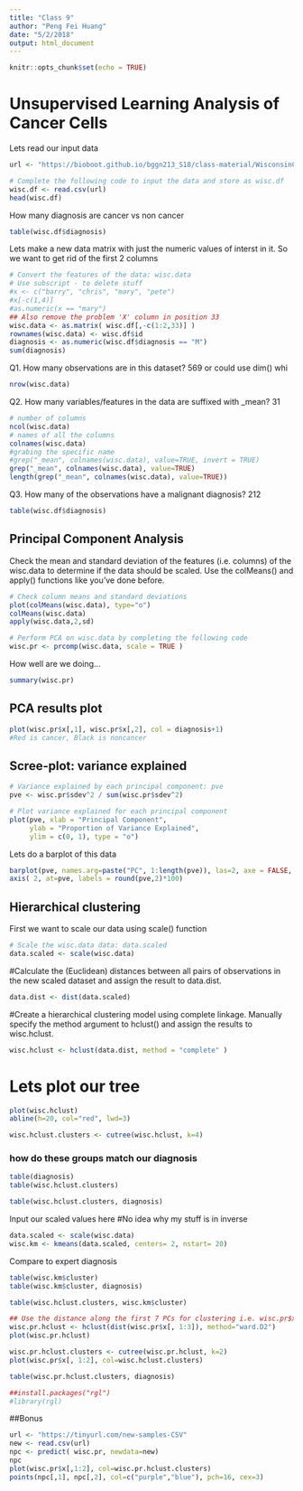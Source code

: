```yaml
---
title: "Class 9"
author: "Peng Fei Huang"
date: "5/2/2018"
output: html_document
---
```


```r
knitr::opts_chunk$set(echo = TRUE)
```

# Unsupervised Learning Analysis of Cancer Cells

Lets read our input data 

```r
url <- "https://bioboot.github.io/bggn213_S18/class-material/WisconsinCancer.csv"

# Complete the following code to input the data and store as wisc.df
wisc.df <- read.csv(url)
head(wisc.df)
```

How many diagnosis are cancer vs non cancer 
```r
table(wisc.df$diagnosis)
```

Lets make a new data matrix with just the numeric values of interst in it. So we want to get rid of the first 2 columns 
```r
# Convert the features of the data: wisc.data
# Use subscript - to delete stuff
#x <- c("barry", "chris", "mary", "pete")
#x[-c(1,4)]
#as.numeric(x == "mary")
## Also remove the problem 'X' column in position 33 
wisc.data <- as.matrix( wisc.df[,-c(1:2,33)] )
rownames(wisc.data) <- wisc.df$id
diagnosis <- as.numeric(wisc.df$diagnosis == "M")
sum(diagnosis)
```


Q1. How many observations are in this dataset?
569 or could use dim() whi
```r
nrow(wisc.data)

```

Q2. How many variables/features in the data are suffixed with _mean?
31
```r
# number of columns
ncol(wisc.data)
# names of all the columns
colnames(wisc.data)
#grabing the specific name 
#grep("_mean", colnames(wisc.data), value=TRUE, invert = TRUE)
grep("_mean", colnames(wisc.data), value=TRUE)
length(grep("_mean", colnames(wisc.data), value=TRUE))
```

Q3. How many of the observations have a malignant diagnosis?
212
```r
table(wisc.df$diagnosis)
```


## Principal Component Analysis 
Check the mean and standard deviation of the features (i.e. columns) of the wisc.data to determine if the data should be scaled. Use the  colMeans() and apply() functions like you’ve done before.

```r
# Check column means and standard deviations
plot(colMeans(wisc.data), type="o")
colMeans(wisc.data)
apply(wisc.data,2,sd)
```


```r
# Perform PCA on wisc.data by completing the following code
wisc.pr <- prcomp(wisc.data, scale = TRUE )
```

How well are we doing...
```r
summary(wisc.pr)
```

## PCA results plot

```r
plot(wisc.pr$x[,1], wisc.pr$x[,2], col = diagnosis+1)
#Red is cancer, Black is noncancer

```


## Scree-plot: variance explained 

```r
# Variance explained by each principal component: pve
pve <- wisc.pr$sdev^2 / sum(wisc.pr$sdev^2)

# Plot variance explained for each principal component
plot(pve, xlab = "Principal Component", 
     ylab = "Proportion of Variance Explained", 
     ylim = c(0, 1), type = "o")
```


Lets do a barplot of this data  
```r
barplot(pve, names.arg=paste("PC", 1:length(pve)), las=2, axe = FALSE, ylab = "Proportion of Variance")
axis( 2, at=pve, labels = round(pve,2)*100)
```


## Hierarchical clustering 

First we want to scale our data using scale() function

```r
# Scale the wisc.data data: data.scaled
data.scaled <- scale(wisc.data)
```

#Calculate the (Euclidean) distances between all pairs of observations in the new scaled dataset and assign the result to data.dist.

```r
data.dist <- dist(data.scaled)

```
#Create a hierarchical clustering model using complete linkage. Manually specify the method argument to hclust() and assign the results to  wisc.hclust.

```r
wisc.hclust <- hclust(data.dist, method = "complete" )

```
# Lets plot our tree 
```r
plot(wisc.hclust)
abline(h=20, col="red", lwd=3)
```



```r
wisc.hclust.clusters <- cutree(wisc.hclust, k=4)

```
### how do these groups match our diagnosis 
```r
table(diagnosis)
table(wisc.hclust.clusters)
```
```r
table(wisc.hclust.clusters, diagnosis)
```



Input our scaled values here
#No idea why my stuff is in inverse
```r
data.scaled <- scale(wisc.data)
wisc.km <- kmeans(data.scaled, centers= 2, nstart= 20)
```

Compare to expert diagnosis
```r
table(wisc.km$cluster)
table(wisc.km$cluster, diagnosis)
```

```r
table(wisc.hclust.clusters, wisc.km$cluster)
```



```r
## Use the distance along the first 7 PCs for clustering i.e. wisc.pr$x[, 1:7]
wisc.pr.hclust <- hclust(dist(wisc.pr$x[, 1:3]), method="ward.D2")
plot(wisc.pr.hclust)
```

```r
wisc.pr.hclust.clusters <- cutree(wisc.pr.hclust, k=2)
plot(wisc.pr$x[, 1:2], col=wisc.hclust.clusters)
```

```r
table(wisc.pr.hclust.clusters, diagnosis)

```



```r
##install.packages("rgl")
#library(rgl)
```

##Bonus

```r
url <- "https://tinyurl.com/new-samples-CSV"
new <- read.csv(url)
npc <- predict( wisc.pr, newdata=new)
npc
plot(wisc.pr$x[,1:2], col=wisc.pr.hclust.clusters)
points(npc[,1], npc[,2], col=c("purple","blue"), pch=16, cex=3)
```






















